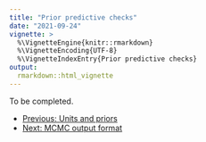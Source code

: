 ```yaml
---
title: "Prior predictive checks"
date: "2021-09-24"
vignette: >
  %\VignetteEngine{knitr::rmarkdown}
  %\VignetteEncoding{UTF-8}
  %\VignetteIndexEntry{Prior predictive checks}
output:
  rmarkdown::html_vignette
---
```




To be completed.

<nav aria-label="Page navigation">
 <ul class="pagination justify-content-end">
  <li class="page-item"><a class="page-link" href="tutorial-060-units-priors.html">Previous: Units and priors</a></li>
  <li class="page-item"><a class="page-link" href="tutorial-080-mcmc-output-format.html">Next: MCMC output format</a></li>
 </ul>
</nav>

